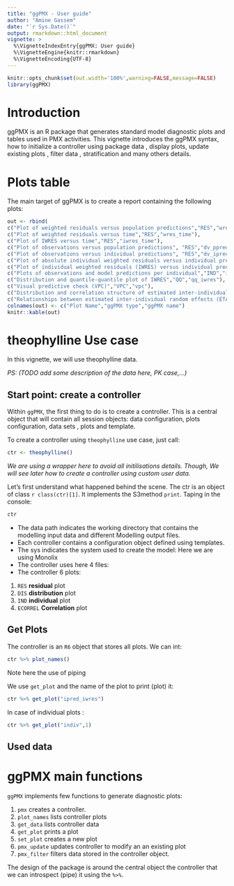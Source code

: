 ```yaml
---
title: "ggPMX - User guide"
author: "Amine Gassem"
date: "`r Sys.Date()`"
output: rmarkdown::html_document
vignette: >
  %\VignetteIndexEntry{ggPMX: User guide}
  %\VignetteEngine{knitr::rmarkdown}
  %\VignetteEncoding{UTF-8}
---
```

\clearpage  
```r
knitr::opts_chunk$set(out.width='100%',warning=FALSE,message=FALSE)
library(ggPMX)
```



# Introduction

ggPMX is an R package that generates standard model diagnostic plots and tables used in PMX activities.
This vignette introduces the ggPMX syntax, how to initialize a controller using package data , display plots, update existing plots , filter data , stratification and many others details. 

# Plots table

The main target of ggPMX is to create a report containing the following plots: 

```r

out <- rbind(
c("Plot of weighted residuals versus population predictions","RES","wres_ppred"),
c("Plot of weighted residuals versus time","RES","wres_time"),
c("Plot of IWRES versus time","RES","iwres_time"),
c("Plot of observations versus population predictions", "RES","dv_ppred"),
c("Plot of observations versus individual predictions", "RES","dv_ipred"),
c("Plot of absolute individual weighted residuals versus individual predictions","RES","abs_iwres_dv"),
c("Plot of individual weighted residuals (IWRES) versus individual predictions","RES","iwres_ipred"),
c("Plots of observations and model predictions per individual","IND","indiv"),
c("Distribution and quantile-quantile plot of IWRES","QQ","qq_iwres"),
c("Visual predictive check (VPC)","VPC","vpc"),
c("Distribution and correlation structure of estimated inter-individual random effects (ETA)","ECORREL","eta_correl"),
c("Relationships between estimated inter-individual random effects (ETA) and covariates","DIS","distri"))
colnames(out) <- c("Plot Name","ggPMX type","ggPMX name")
knitr::kable(out)
```




# theophylline Use case 

In this vignette, we will use theophylline data. 

*PS: (TODO add some description of the data here, PK case,...)*


##  Start point: create a controller 

Within `ggPMX`, the first thing to do is to create a controller. This is a central object that will contain all session objects: data configuration, plots configuration, data sets , plots and template.

To create a controller using `theophylline` use case, just call:
```r
ctr <- theophylline()
```
*We are using a wrapper here to avoid all initilisations details. Though, We will see later how to create a controller using custom user data.*

Let's first understand what happened behind the scene. The ctr is an object of class `r class(ctr)[1]`. It implements the S3method `print`. Taping in the console:
```r
ctr
```
- The data path indicates the working directory that contains the modelling input data and different Modelling output files.
- Each controller contains a configuration object defined using templates.
- The sys indicates the system used to create the model: Here we are using Monolix
- The controller uses here 4 files:
- The controller  6 plots:

1. `RES` **residual** plot
2. `DIS` **distribution** plot
3. `IND` **individual** plot
4. `ECORREL` **Correlation** plot

## Get Plots

The controller is an `R6` object that stores all plots. We can int:

```r
ctr %>% plot_names()
```
Note here the use of piping 

We use `get_plot` and the name of the plot to print (plot) it:
```r
ctr %>% get_plot("ipred_iwres")
```

In case of individual plots :

```r

ctr %>% get_plot("indiv",1)

```

## Used data

# ggPMX main functions

`ggPMX` implements few functions to generate diagnostic plots:

1. `pmx` creates a controller.
2. `plot_names` lists controller plots
3. `get_data` lists controller data
3. `get_plot` prints a plot
4. `set_plot` creates a new plot
5. `pmx_update` updates controller to modify an an existing plot
6. `pmx_filter` filters data stored in the controller object.

The design of the package is around the central object the controller that we can introspect (pipe) it using the `%>%`. 


